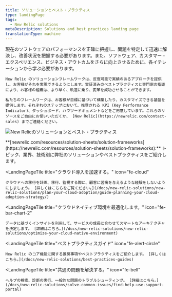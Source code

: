 ```yaml
---
title: ソリューションとベスト・プラクティス
type: landingPage
tags:
  - New Relic solutions
metaDescription: Solutions and best practices landing page
translationType: machine
---
```



<LandingPageHero>
  <HeroContent>
    現在のソフトウェアのパフォーマンスを正確に把握し、問題を特定して迅速に解決し、改善状況を把握する必要があります。また、ソフトウェア、カスタマー・エクスペリエンス、ビジネス・アウトカムをさらに向上させるために、各イテレーションから学ぶ必要があります。

    New Relic のソリューションフレームワークは、反復可能で実績のあるアプローチを提供し、お客様がそれを実現できるようにします。実証済みのベストプラクティスと専門家の指導により、お客様の組織は、より早く、軌道に乗り、変革を成功させることができます。

    私たちのフレームワークは、お客様が目標に基づいて構築したり、カスタマイズできる基盤を提供します。それぞれのステップにおいて、推奨される KPI (Key Performance Indicator)、ダッシュボード、ハウツードキュメントなどをご用意しています。これらのリソースをご自由にお使いいただくか、 [New Relic](https://newrelic.com/contact-sales) までご連絡ください。
  </HeroContent>

  <img
    title="New Relicのソリューションとベスト・プラクティス"
    alt="New Relicのソリューションとベスト・プラクティス"
    src={solutionsLandingPage}
  />

  <figcaption>
    **[newrelic.com/resources/solution-sheets/solution-frameworks](https://newrelic.com/resources/solution-sheets/solution-frameworks):** トピック、業界、技術別に弊社のソリューションやベストプラクティスをご紹介します。
  </figcaption>
</LandingPageHero>

<LandingPageTileGrid>

  <LandingPageTile
    title="クラウド導入を加速する。"
    icon="fe-cloud"
  >
    クラウドへの移行を計画、移行、監視する際に、顧客に苦痛を与えるような経験をしないようにしましょう。 [詳しくはこちらをご覧ください。](/docs/new-relic-solutions/new-relic-solutions/plan-your-cloud-adoption/guide-planning-your-cloud-adoption-strategy/)
  </LandingPageTile>

  <LandingPageTile
    title="クラウドネイティブ環境を最適化します。"
    icon="fe-bar-chart-2"
  >
    データに基づくインサイトを利用して、サービスの成長に合わせてスマートなアーキテクチャを決定します。 [詳細はこちら。](/docs/new-relic-solutions/new-relic-solutions/optimize-your-cloud-native-environment)
  </LandingPageTile>

  <LandingPageTile
    title="ベストプラクティスガイド"
    icon="fe-alert-circle"
  >
    New Relic のコア機能に関する推奨事項やベストプラクティスをご紹介します。 [詳しくはこちら。](/docs/new-relic-solutions/best-practices-guides)
  </LandingPageTile>

  <LandingPageTile
    title="共通の問題を解決する。"
    icon="fe-bell"
  >
    ヘルプの検索、診断の実行、一般的な問題のトラブルシューティング。 [詳細はこちら。](/docs/new-relic-solutions/solve-common-issues/find-help-use-support-portal)
  </LandingPageTile>
</LandingPageTileGrid>

